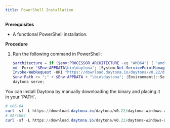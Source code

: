 ```yaml
---
title: PowerShell Installation
---
```


__Prerequisites__

* A functional PowerShell installation.

__Procedure__

1. Run the following command in PowerShell:

    ```powershell
    $architecture = if ($env:PROCESSOR_ARCHITECTURE -eq "AMD64") { "amd64" } else { "arm64" }
    md -Force "$Env:APPDATA\bin\daytona"; [System.Net.ServicePointManager]::SecurityProtocol = [System.Net.SecurityProtocolType]'Tls,Tls11,Tls12';
    Invoke-WebRequest -URI "https://download.daytona.io/daytona/v0.22/daytona-windows-$architecture.exe" -OutFile "$Env:APPDATA\bin\daytona\daytona.exe";
    $env:Path += ";" + $Env:APPDATA + "\bin\daytona"; [Environment]::SetEnvironmentVariable("Path", $env:Path, [System.EnvironmentVariableTarget]::User);
    daytona serve;
    ```

<Aside type="note">
You can install Daytona by manually downloading the binary and placing it in your `PATH`.

```powershell
# x86-64
curl -sf -L https://download.daytona.io/daytona/v0.22/daytona-windows-amd64.exe -o daytona
# AArch64
curl -sf -L https://download.daytona.io/daytona/v0.22/daytona-windows-arm64.exe -o daytona
```

</Aside>
